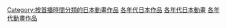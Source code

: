 {{Container category}}

[[Category:按首播時間分類的日本動畫作品|Category:按首播時間分類的日本動畫作品]]
[[Category:各年代日本作品|]]
[[Category:各年代日本動畫|]]
[[Category:各年代動畫作品|]]